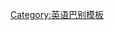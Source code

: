 {{userbox-level
| level    = 3b
| id       = [[中古英语|enm]]
| id-s     = 12
| info     = This wiʒt knoweth [[:Category:User enm|'''Englysshe''']] [[:Category:User enm-3|'''ful&nbsp;wel''']].
| usercategory  = Enm 使用者
| nocat = {{{nocat|}}}
}}<noinclude>
[[Category:英语巴别模板]]

</noinclude>